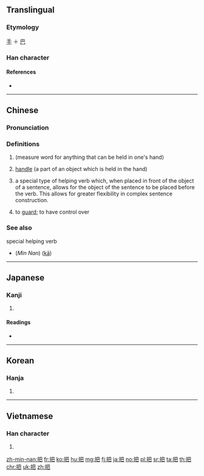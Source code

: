 ==Translingual==

===Etymology===
[[手]] ＋ [[巴]]

===Han character===
{{Han char|rn=64|rad=手|as=04|sn=7|four=57017|canj=QAU|ids=⿰扌巴}}

====References====
* {{Han ref|kx=0420.210|dkj=11874|dj=0768.010|hdz=31845.040|uh=628A|ud=25226|bh=A7E2|bd=42978}}

----

==Chinese==
{{zh-forms}}

===Pronunciation===
{{zh-pron
|m=bǎ
|ma=y
|c=baa2
|h=pfs=pá
|mn=pé/pá
|w=2po,2pa
|mc=y
|oc=y
|cat=n,cl,v
}}

===Definitions===
{{zh-hanzi}}

# (measure word for anything that can be held in one's hand)
#: {{zh-usex|三 把 刀|three knives}}
# [[handle]] (a part of an object which is held in the hand)
# {{cx|Beginning Mandarin|lang=zh}} a special type of helping verb which, when placed in front of the object of a sentence, allows for the object of the sentence to be placed before the verb. This allows for greater flexibility in complex sentence construction.
#: {{zh-usex|他 把 刀 放 在 桌子{zi} 上。|He put the knife on the table.}}
# to [[guard]]; to have control over
#: {{zh-l|把守|bǎshǒu|to guard; to defend}}
#: {{zh-l|把握|bǎwò|to grasp; to control; to master}}

===See also===
; special helping verb
* (''Min Nan'') {{zh-l|共}} ([[kā]])

{{zh-cat|Beginning|Intermediate}}

----

==Japanese==

===Kanji===
{{ja-kanji|grade=c}}

# {{defn|lang=ja|sort=手04}} <!-- line may be deleted if/when POS headers are added -->

====Readings====
* {{ja-readings|goon=[[へ]] (he)|kanon=[[は]] (ha)|kun=[[つか]] (tsuka)}}

----

==Korean==

===Hanja===
{{ko-hanja|hangeul=파|eumhun=|mr=p'a|y=pha}}

# {{defn|lang=ko|sort=手04}}

----

==Vietnamese==

===Han character===
{{vi-hantu|[[bã]], [[bả]], [[bạ]], [[bỡ]], [[bữa]], [[vả]], [[vã]], [[vỗ]], [[bá]], [[bẻ]], [[bửa]], [[lả]], [[sấp]], [[trả]]}}

# {{defn|lang=vi|sort=手04}}

[[zh-min-nan:把]]
[[fr:把]]
[[ko:把]]
[[hu:把]]
[[mg:把]]
[[fj:把]]
[[ja:把]]
[[no:把]]
[[pl:把]]
[[sr:把]]
[[ta:把]]
[[th:把]]
[[chr:把]]
[[uk:把]]
[[zh:把]]